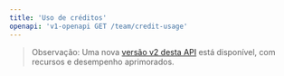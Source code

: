 ```yaml
---
title: 'Uso de créditos'
openapi: 'v1-openapi GET /team/credit-usage'
---
```


> Observação: Uma nova [versão v2 desta API](/pt-BR/api-reference/endpoint/credit-usage) está disponível, com recursos e desempenho aprimorados.